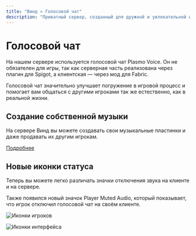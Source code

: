 ```yaml
---
title: "Винд » Голосовой чат"
description: "Приватный сервер, созданный для дружной и увлекательной игры."
---
```

# Голосовой чат

На нашем сервере используется голосовой чат Plasmo Voice. Он не обязателен для игры, так как серверная часть реализована через плагин для Spigot, а клиентская — через мод для Fabric.

Голосовой чат значительно улучшает погружение в игровой процесс и помогает вам общаться с другими игроками так же естественно, как в реальной жизни.

## Создание собственной музыки

На сервере Винд вы можете создавать свои музыкальные пластинки и даже продавать их другим игрокам.

[Подробнее](/wiki/disks)

## Новые иконки статуса

Теперь вы можете легко различать значки отключения звука на клиенте и на сервере.

Также появился новый значок Player Muted Audio, который показывает, что игрок отключил голосовой чат на своём клиенте.

![Иконки игроков](https://plasmovoice.com/new-in-2xx/player-icons.png)

![Иконки интерфейса](https://plasmovoice.com/new-in-2xx/hud-icons.png)
